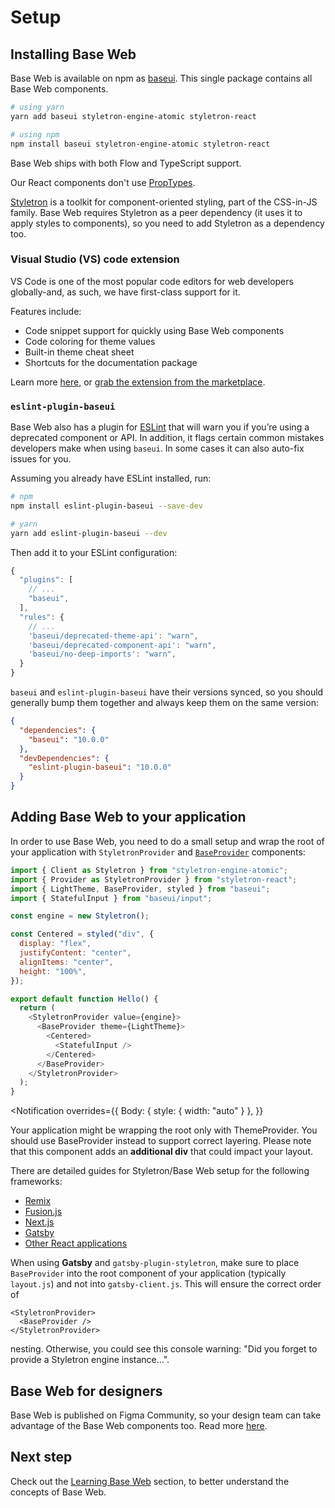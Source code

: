 <!--
Copyright (c) Uber Technologies, Inc.

This source code is licensed under the MIT license found in the
LICENSE file in the root directory of this source tree.
-->



# Setup

## Installing Base Web

Base Web is available on npm as [baseui](https://npmjs.com/package/baseui). This single
package contains all Base Web components.

```bash
# using yarn
yarn add baseui styletron-engine-atomic styletron-react

# using npm
npm install baseui styletron-engine-atomic styletron-react
```

Base Web ships with both Flow and TypeScript support.

Our React components don't use [PropTypes](https://reactjs.org/docs/typechecking-with-proptypes.html).

[Styletron](https://www.styletron.org/) is a toolkit for component-oriented styling, part of the CSS-in-JS family. Base Web requires Styletron as a peer dependency (it uses it to apply styles to components), so you need to add Styletron as a dependency too.

### Visual Studio (VS) code extension

VS Code is one of the most popular code editors for web developers globally-and, as such, we have first-class support for it.

Features include:

- Code snippet support for quickly using Base Web components
- Code coloring for theme values
- Built-in theme cheat sheet
- Shortcuts for the documentation package

Learn more [here](https://baseweb.design/blog/vs-code-extension/), or [grab the extension from the marketplace](https://marketplace.visualstudio.com/items?itemName=Uber.baseweb).

### `eslint-plugin-baseui`

Base Web also has a plugin for [ESLint](https://eslint.org/) that will warn you if you’re using a deprecated component or API. In addition, it flags certain common mistakes developers make when using `baseui`. In some cases it can also auto-fix issues for you.

Assuming you already have ESLint installed, run:

```sh
# npm
npm install eslint-plugin-baseui --save-dev

# yarn
yarn add eslint-plugin-baseui --dev
```

Then add it to your ESLint configuration:

```js
{
  "plugins": [
    // ...
    "baseui",
  ],
  "rules": {
    // ...
    'baseui/deprecated-theme-api': "warn",
    'baseui/deprecated-component-api': "warn",
    'baseui/no-deep-imports': "warn",
  }
}
```

`baseui` and `eslint-plugin-baseui` have their versions synced, so you should generally bump them together and always keep them on the same version:

```json
{
  "dependencies": {
    "baseui": "10.0.0"
  },
  "devDependencies": {
    "eslint-plugin-baseui": "10.0.0"
  }
}
```

## Adding Base Web to your application

In order to use Base Web, you need to do a small setup and wrap the root of your
application with `StyletronProvider` and [`BaseProvider`](https://baseweb.design/components/base-provider) components:

```javascript
import { Client as Styletron } from "styletron-engine-atomic";
import { Provider as StyletronProvider } from "styletron-react";
import { LightTheme, BaseProvider, styled } from "baseui";
import { StatefulInput } from "baseui/input";

const engine = new Styletron();

const Centered = styled("div", {
  display: "flex",
  justifyContent: "center",
  alignItems: "center",
  height: "100%",
});

export default function Hello() {
  return (
    <StyletronProvider value={engine}>
      <BaseProvider theme={LightTheme}>
        <Centered>
          <StatefulInput />
        </Centered>
      </BaseProvider>
    </StyletronProvider>
  );
}
```

<Notification
  overrides={{
    Body: { style: { width: "auto" } },
  }}
>
  Your application might be wrapping the root only with ThemeProvider. You
  should use BaseProvider instead to support correct layering. Please note that
  this component adds an <b>additional div</b> that could impact your layout.
</Notification>

There are detailed guides for Styletron/Base Web setup for the following frameworks:

- [Remix](https://github.com/Diggerati/remix-baseweb)
- [Fusion.js](https://www.styletron.org/getting-started/#with-fusionjs)
- [Next.js](https://github.com/tajo/nextjs-baseweb)
- [Gatsby](https://www.styletron.org/getting-started/#with-gatsby)
- [Other React applications](https://www.styletron.org/getting-started/#with-react)

When using **Gatsby** and `gatsby-plugin-styletron`, make sure to place `BaseProvider` into the root component of your application (typically `layout.js`) and not into `gatsby-client.js`. This will ensure the correct order of

```
<StyletronProvider>
  <BaseProvider />
</StyletronProvider>
```

nesting. Otherwise, you could see this console warning: "Did you forget to provide a Styletron engine instance...".

## Base Web for designers

Base Web is published on Figma Community, so your design team can take advantage of the Base Web components too. Read more [here](https://baseweb.design/blog/base-figma-community/).

## Next step

Check out the [Learning Base Web](/getting-started/learn) section, to better understand the concepts of Base Web.
